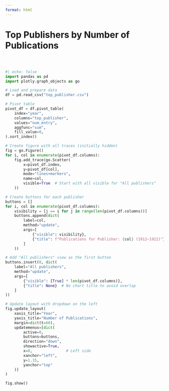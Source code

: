 ```yaml
---
format: html
---
```


<h1 class="page-top">Top Publishers by Number of Publications</h1>

<div style="margin-top: 60px;"></div>

```python
#| echo: false
import pandas as pd
import plotly.graph_objects as go

# Load and prepare data
df = pd.read_csv("top_publisher.csv")

# Pivot table
pivot_df = df.pivot_table(
    index="year",
    columns="top_publisher",
    values="num_entry",
    aggfunc="sum",
    fill_value=0,
).sort_index()

# Create figure with all traces (initially hidden)
fig = go.Figure()
for i, col in enumerate(pivot_df.columns):
    fig.add_trace(go.Scatter(
        x=pivot_df.index,
        y=pivot_df[col],
        mode="lines+markers",
        name=col,
        visible=True  # Start with all visible for "All publishers"
    ))

# Create buttons for each publisher
buttons = []
for i, col in enumerate(pivot_df.columns):
    visibility = [j == i for j in range(len(pivot_df.columns))]
    buttons.append(dict(
        label=col,
        method="update",
        args=[
            {"visible": visibility},
            {"title": f"Publications for Publisher: {col} (1912–1922)"}
        ]
    ))

# Add "All publishers" view as the first button
buttons.insert(0, dict(
    label="All publishers",
    method="update",
    args=[
        {"visible": [True] * len(pivot_df.columns)},
        {"title": None}  # No chart title to avoid overlap
    ]
))

# Update layout with dropdown on the left
fig.update_layout(
    xaxis_title="Year",
    yaxis_title="Number of Publications",
    margin=dict(t=60),
    updatemenus=[dict(
        active=0,
        buttons=buttons,
        direction="down",
        showactive=True,
        x=0,               # Left side
        xanchor="left",
        y=1.15,
        yanchor="top"
    )]
)

fig.show()



```